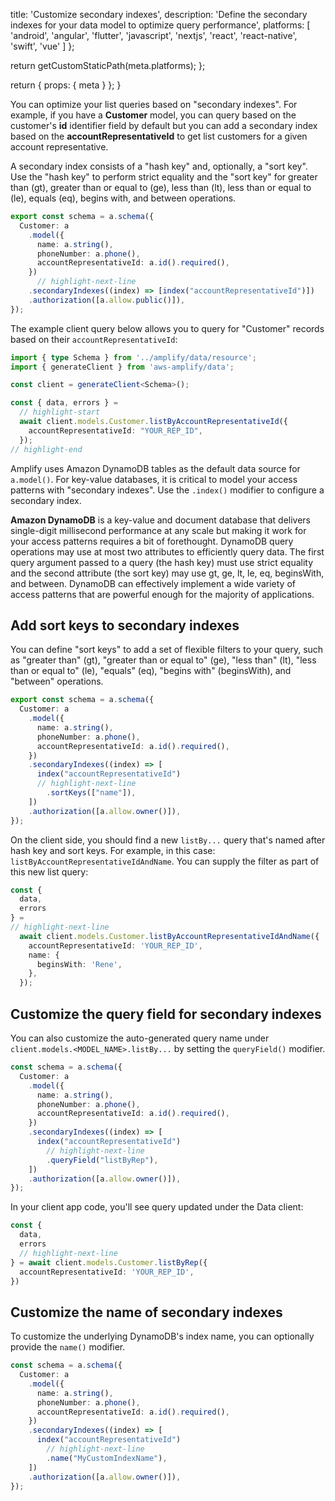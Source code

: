 
  title: 'Customize secondary indexes',
  description:
    'Define the secondary indexes for your data model to optimize query performance',
  platforms: [
    'android',
    'angular',
    'flutter',
    'javascript',
    'nextjs',
    'react',
    'react-native',
    'swift',
    'vue'
  ]
};

  return getCustomStaticPath(meta.platforms);
};

  return {
    props: {
      meta
    }
  };
}

You can optimize your list queries based on "secondary indexes". For example, if you have a **Customer** model, you can query based on the customer's **id** identifier field by default but you can add a secondary index based on the **accountRepresentativeId** to get list customers for a given account representative.

A secondary index consists of a "hash key" and, optionally, a "sort key". Use the "hash key" to perform strict equality and the "sort key" for greater than (gt), greater than or equal to (ge), less than (lt), less than or equal to (le), equals (eq), begins with, and between operations.

```ts title="amplify/data/resource.ts"
export const schema = a.schema({
  Customer: a
    .model({
      name: a.string(),
      phoneNumber: a.phone(),
      accountRepresentativeId: a.id().required(),
    })
      // highlight-next-line
    .secondaryIndexes((index) => [index("accountRepresentativeId")])
    .authorization([a.allow.public()]),
});
```

The example client query below allows you to query for "Customer" records based on their `accountRepresentativeId`:

```ts title="src/App.tsx"
import { type Schema } from '../amplify/data/resource';
import { generateClient } from 'aws-amplify/data';

const client = generateClient<Schema>();

const { data, errors } =
  // highlight-start
  await client.models.Customer.listByAccountRepresentativeId({
    accountRepresentativeId: "YOUR_REP_ID",
  });
// highlight-end
```

<Accordion title="Review how this works under the hood with Amazon DynamoDB">

Amplify uses Amazon DynamoDB tables as the default data source for `a.model()`. For key-value databases, it is critical to model your access patterns with "secondary indexes". Use the `.index()` modifier to configure a secondary index.

**Amazon DynamoDB** is a key-value and document database that delivers single-digit millisecond performance at any scale but making it work for your access patterns requires a bit of forethought. DynamoDB query operations may use at most two attributes to efficiently query data. The first query argument passed to a query (the hash key) must use strict equality and the second attribute (the sort key) may use gt, ge, lt, le, eq, beginsWith, and between. DynamoDB can effectively implement a wide variety of access patterns that are powerful enough for the majority of applications.

</Accordion>

## Add sort keys to secondary indexes

You can define "sort keys" to add a set of flexible filters to your query, such as "greater than" (gt), "greater than or equal to" (ge), "less than" (lt), "less than or equal to" (le), "equals" (eq), "begins with" (beginsWith), and "between" operations.

```ts title="amplify/data/resource.ts"
export const schema = a.schema({
  Customer: a
    .model({
      name: a.string(),
      phoneNumber: a.phone(),
      accountRepresentativeId: a.id().required(),
    })
    .secondaryIndexes((index) => [
      index("accountRepresentativeId")
      // highlight-next-line
        .sortKeys(["name"]),
    ])
    .authorization([a.allow.owner()]),
});
```

On the client side, you should find a new `listBy...` query that's named after hash key and sort keys. For example, in this case: `listByAccountRepresentativeIdAndName`. You can supply the filter as part of this new list query:

```ts title="src/App.tsx"
const {
  data,
  errors
} =
// highlight-next-line
  await client.models.Customer.listByAccountRepresentativeIdAndName({
    accountRepresentativeId: 'YOUR_REP_ID',
    name: {
      beginsWith: 'Rene',
    },
  });
```

## Customize the query field for secondary indexes

You can also customize the auto-generated query name under `client.models.<MODEL_NAME>.listBy...` by setting the `queryField()` modifier.

```ts title="amplify/data/resource.ts"
const schema = a.schema({
  Customer: a
    .model({
      name: a.string(),
      phoneNumber: a.phone(),
      accountRepresentativeId: a.id().required(),
    })
    .secondaryIndexes((index) => [
      index("accountRepresentativeId")
        // highlight-next-line
        .queryField("listByRep"),
    ])
    .authorization([a.allow.owner()]),
});
```

In your client app code, you'll see query updated under the Data client:

```ts title="src/App.tsx"
const {
  data,
  errors
  // highlight-next-line
} = await client.models.Customer.listByRep({
  accountRepresentativeId: 'YOUR_REP_ID',
})
```

## Customize the name of secondary indexes

To customize the underlying DynamoDB's index name, you can optionally provide the `name()` modifier.

```ts title="amplify/data/resource.ts"
const schema = a.schema({
  Customer: a
    .model({
      name: a.string(),
      phoneNumber: a.phone(),
      accountRepresentativeId: a.id().required(),
    })
    .secondaryIndexes((index) => [
      index("accountRepresentativeId")
        // highlight-next-line
        .name("MyCustomIndexName"),
    ])
    .authorization([a.allow.owner()]),
});
```
